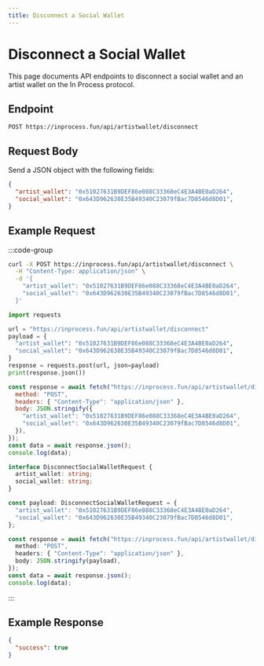 ```yaml
---
title: Disconnect a Social Wallet
---
```


# Disconnect a Social Wallet

This page documents API endpoints to disconnect a social wallet and an artist wallet on the In Process protocol.

## Endpoint

```
POST https://inprocess.fun/api/artistwallet/disconnect
```

## Request Body

Send a JSON object with the following fields:

```json
{
  "artist_wallet": "0x51027631B9DEF86e088C33368eC4E3A4BE0aD264",
  "social_wallet": "0x643D962630E35B49340C23079fBac7D8546d8D01",
}
```

## Example Request

:::code-group

```bash [cURL]
curl -X POST https://inprocess.fun/api/artistwallet/disconnect \
  -H "Content-Type: application/json" \
  -d '{
    "artist_wallet": "0x51027631B9DEF86e088C33368eC4E3A4BE0aD264",
    "social_wallet": "0x643D962630E35B49340C23079fBac7D8546d8D01",
  }'
```

```python [Python]
import requests

url = "https://inprocess.fun/api/artistwallet/disconnect"
payload = {
  "artist_wallet": "0x51027631B9DEF86e088C33368eC4E3A4BE0aD264",
  "social_wallet": "0x643D962630E35B49340C23079fBac7D8546d8D01",
}
response = requests.post(url, json=payload)
print(response.json())
```

```javascript [JavaScript]
const response = await fetch("https://inprocess.fun/api/artistwallet/disconnect", {
  method: "POST",
  headers: { "Content-Type": "application/json" },
  body: JSON.stringify({
    "artist_wallet": "0x51027631B9DEF86e088C33368eC4E3A4BE0aD264",
    "social_wallet": "0x643D962630E35B49340C23079fBac7D8546d8D01",
  }),
});
const data = await response.json();
console.log(data);
```

```typescript [TypeScript]
interface DisconnectSocialWalletRequest {
  artist_wallet: string;
  social_wallet: string;
}

const payload: DisconnectSocialWalletRequest = {
  "artist_wallet": "0x51027631B9DEF86e088C33368eC4E3A4BE0aD264",
  "social_wallet": "0x643D962630E35B49340C23079fBac7D8546d8D01",
};

const response = await fetch("https://inprocess.fun/api/artistwallet/disconnect", {
  method: "POST",
  headers: { "Content-Type": "application/json" },
  body: JSON.stringify(payload),
});
const data = await response.json();
console.log(data);
```

:::

## Example Response

```json
{
  "success": true
}
```
